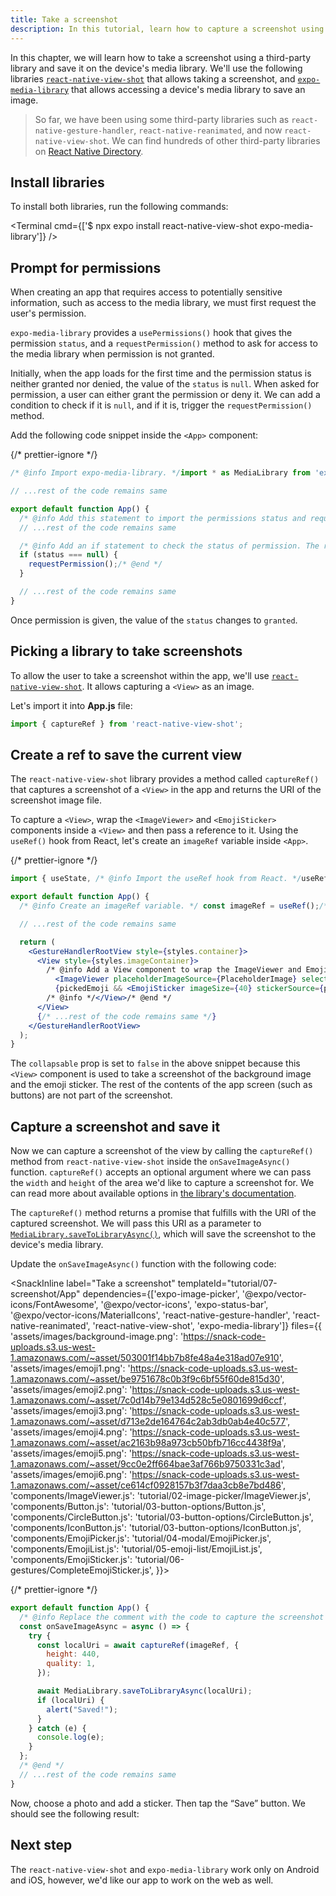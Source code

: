 ```yaml
---
title: Take a screenshot
description: In this tutorial, learn how to capture a screenshot using a third-party library and Expo Media Library.
---
```



In this chapter, we will learn how to take a screenshot using a third-party library and save it on the device's media library.
We'll use the following libraries [`react-native-view-shot`](https://github.com/gre/react-native-view-shot) that allows taking a screenshot,
and <A href="/versions/latest/sdk/media-library/">`expo-media-library`</A> that allows accessing a device's media library to save an image.

> So far, we have been using some third-party libraries such as `react-native-gesture-handler`, `react-native-reanimated`, and now `react-native-view-shot`.
> We can find hundreds of other third-party libraries on [React Native Directory](https://reactnative.directory/).

<Step label="1">

## Install libraries

To install both libraries, run the following commands:

<Terminal cmd={['$ npx expo install react-native-view-shot expo-media-library']} />

</Step>

<Step label="2">

## Prompt for permissions

When creating an app that requires access to potentially sensitive information, such as access to the media library, we must first request the user's permission.

`expo-media-library` provides a `usePermissions()` hook that gives the permission `status`, and a `requestPermission()` method to ask for access to the media library when permission is not granted.

Initially, when the app loads for the first time and the permission status is neither granted nor denied, the value of the `status` is `null`. When asked for permission, a user can either grant the permission or deny it. We can add a condition to check if it is `null`, and if it is, trigger the `requestPermission()` method.

Add the following code snippet inside the `<App>` component:

{/* prettier-ignore */}
```jsx App.js
/* @info Import expo-media-library. */import * as MediaLibrary from 'expo-media-library';/* @end */

// ...rest of the code remains same

export default function App() {
  /* @info Add this statement to import the permissions status and requestPermission() method from the hook. */const [status, requestPermission] = MediaLibrary.usePermissions();/* @end */
  // ...rest of the code remains same

  /* @info Add an if statement to check the status of permission. The requestPermission() method will trigger a dialog box for the user to grant or deny the permission. */
  if (status === null) {
    requestPermission();/* @end */
  }

  // ...rest of the code remains same
}
```

Once permission is given, the value of the `status` changes to `granted`.

</Step>

<Step label="3">

## Picking a library to take screenshots

To allow the user to take a screenshot within the app, we'll use [`react-native-view-shot`](https://github.com/gre/react-native-view-shot). It allows capturing a `<View>` as an image.

Let's import it into **App.js** file:

```jsx App.js
import { captureRef } from 'react-native-view-shot';
```

</Step>

<Step label="4">

## Create a ref to save the current view

The `react-native-view-shot` library provides a method called `captureRef()` that captures a screenshot of a `<View>` in the app and returns the URI of the screenshot image file.

To capture a `<View>`, wrap the `<ImageViewer>` and `<EmojiSticker>` components inside a `<View>` and then pass a reference to it. Using the `useRef()` hook from React, let's create an `imageRef` variable inside `<App>`.

{/* prettier-ignore */}
```jsx App.js|collapseHeight=440
import { useState, /* @info Import the useRef hook from React. */useRef/* @end */ } from 'react';

export default function App() {
  /* @info Create an imageRef variable. */ const imageRef = useRef();/* @end */

  // ...rest of the code remains same

  return (
    <GestureHandlerRootView style={styles.container}>
      <View style={styles.imageContainer}>
        /* @info Add a View component to wrap the ImageViewer and EmojiSticker inside it. */<View ref={imageRef} collapsable={false}>/* @end */
          <ImageViewer placeholderImageSource={PlaceholderImage} selectedImage={selectedImage} />
          {pickedEmoji && <EmojiSticker imageSize={40} stickerSource={pickedEmoji} />}
        /* @info */</View>/* @end */
      </View>
      {/* ...rest of the code remains same */}
    </GestureHandlerRootView>
  );
}
```

The `collapsable` prop is set to `false` in the above snippet because this `<View>` component is used to take a screenshot of the background image and the emoji sticker.
The rest of the contents of the app screen (such as buttons) are not part of the screenshot.

</Step>

<Step label="5">

## Capture a screenshot and save it

Now we can capture a screenshot of the view by calling the `captureRef()` method from `react-native-view-shot` inside the `onSaveImageAsync()` function.
`captureRef()` accepts an optional argument where we can pass the `width` and `height` of the area we'd like to capture a screenshot for.
We can read more about available options in [the library's documentation](https://github.com/gre/react-native-view-shot#capturerefview-options-lower-level-imperative-api).

The `captureRef()` method returns a promise that fulfills with the URI of the captured screenshot.
We will pass this URI as a parameter to <A href="/versions/latest/sdk/media-library/#medialibrarysavetolibraryasynclocaluri">`MediaLibrary.saveToLibraryAsync()`</A>,
which will save the screenshot to the device's media library.

Update the `onSaveImageAsync()` function with the following code:

<SnackInline
label="Take a screenshot"
templateId="tutorial/07-screenshot/App"
dependencies={['expo-image-picker', '@expo/vector-icons/FontAwesome', '@expo/vector-icons', 'expo-status-bar', '@expo/vector-icons/MaterialIcons', 'react-native-gesture-handler', 'react-native-reanimated', 'react-native-view-shot', 'expo-media-library']}
files={{
  'assets/images/background-image.png': 'https://snack-code-uploads.s3.us-west-1.amazonaws.com/~asset/503001f14bb7b8fe48a4e318ad07e910',
  'assets/images/emoji1.png': 'https://snack-code-uploads.s3.us-west-1.amazonaws.com/~asset/be9751678c0b3f9c6bf55f60de815d30',
  'assets/images/emoji2.png': 'https://snack-code-uploads.s3.us-west-1.amazonaws.com/~asset/7c0d14b79e134d528c5e0801699d6ccf',
  'assets/images/emoji3.png': 'https://snack-code-uploads.s3.us-west-1.amazonaws.com/~asset/d713e2de164764c2ab3db0ab4e40c577',
  'assets/images/emoji4.png': 'https://snack-code-uploads.s3.us-west-1.amazonaws.com/~asset/ac2163b98a973cb50bfb716cc4438f9a',
  'assets/images/emoji5.png': 'https://snack-code-uploads.s3.us-west-1.amazonaws.com/~asset/9cc0e2ff664bae3af766b9750331c3ad',
  'assets/images/emoji6.png': 'https://snack-code-uploads.s3.us-west-1.amazonaws.com/~asset/ce614cf0928157b3f7daa3cb8e7bd486',
  'components/ImageViewer.js': 'tutorial/02-image-picker/ImageViewer.js',
  'components/Button.js': 'tutorial/03-button-options/Button.js',
  'components/CircleButton.js': 'tutorial/03-button-options/CircleButton.js',
  'components/IconButton.js': 'tutorial/03-button-options/IconButton.js',
  'components/EmojiPicker.js': 'tutorial/04-modal/EmojiPicker.js',
  'components/EmojiList.js': 'tutorial/05-emoji-list/EmojiList.js',
  'components/EmojiSticker.js': 'tutorial/06-gestures/CompleteEmojiSticker.js',
}}>

{/* prettier-ignore */}
```jsx collapseHeight=440
export default function App() {
  /* @info Replace the comment with the code to capture the screenshot and save the image. */
  const onSaveImageAsync = async () => {
    try {
      const localUri = await captureRef(imageRef, {
        height: 440,
        quality: 1,
      });

      await MediaLibrary.saveToLibraryAsync(localUri);
      if (localUri) {
        alert("Saved!");
      }
    } catch (e) {
      console.log(e);
    }
  };
  /* @end */
  // ...rest of the code remains same
}
```

</SnackInline>

Now, choose a photo and add a sticker. Then tap the “Save” button. We should see the following result:

<ContentSpotlight file="tutorial/saving-screenshot.mp4" />

</Step>

## Next step

The `react-native-view-shot` and `expo-media-library` work only on Android and iOS, however, we'd like our app to work on the web as well.

<BoxLink
  title="Handle platform differences"
  Icon={BookOpen02Icon}
  description="In the next chapter, let's learn how to handle the differences between mobile and web platforms."
  href="/tutorial/platform-differences"
/>
